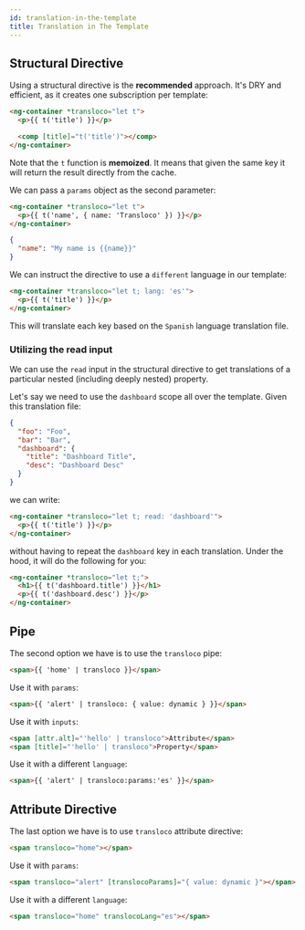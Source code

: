 ```yaml
---
id: translation-in-the-template
title: Translation in The Template
---
```


## Structural Directive

Using a structural directive is the **recommended** approach. It's DRY and efficient, as it creates one subscription per template:

```html title="home.component.html"
<ng-container *transloco="let t">
  <p>{{ t('title') }}</p>

  <comp [title]="t('title')"></comp>
</ng-container>
```

Note that the `t` function is **memoized**. It means that given the same key it will return the result directly from the cache.

We can pass a `params` object as the second parameter:

```html title="home.component.html"
<ng-container *transloco="let t">
  <p>{{ t('name', { name: 'Transloco' }) }}</p>
</ng-container>
```

```json title="en.json"
{
  "name": "My name is {{name}}"
}
```

We can instruct the directive to use a `different` language in our template:
```html {1} title="home.component.html"
<ng-container *transloco="let t; lang: 'es'">
  <p>{{ t('title') }}</p>
</ng-container>
```

This will translate each key based on the `Spanish` language translation file.

### Utilizing the read input
We can use the `read` input in the structural directive to get translations of a particular nested (including deeply nested) property.

Let's say we need to use the `dashboard` scope all over the template. Given this translation file:
```json title="en.json"
{
  "foo": "Foo",
  "bar": "Bar",
  "dashboard": {
    "title": "Dashboard Title",
    "desc": "Dashboard Desc"
  }
}
```

we can write:

```html {1} title="home.component.html"
<ng-container *transloco="let t; read: 'dashboard'">
  <p>{{ t('title') }}</p>
</ng-container>
```

without having to repeat the `dashboard` key in each translation. Under the hood, it will do the following for you:
```html title="home.component.html"
<ng-container *transloco="let t;">
  <h1>{{ t('dashboard.title') }}</h1>
  <p>{{ t('dashboard.desc') }}</p>
</ng-container>
```

## Pipe
The second option we have is to use the `transloco` pipe:
```html title="home.component.html"
<span>{{ 'home' | transloco }}</span>
```

Use it with `params`:
```html title="home.component.html"
<span>{{ 'alert' | transloco: { value: dynamic } }}</span>
```

Use it with `inputs`:
```html title="home.component.html"
<span [attr.alt]="'hello' | transloco">Attribute</span>
<span [title]="'hello' | transloco">Property</span>
```

Use it with a different `language`:
```html title="home.component.html"
<span>{{ 'alert' | transloco:params:'es' }}</span>
```

## Attribute Directive
The last option we have is to use `transloco` attribute directive:
```html title="home.component.html"
<span transloco="home"></span>
```

Use it with `params`:
```html title="home.component.html"
<span transloco="alert" [translocoParams]="{ value: dynamic }"></span>
```

Use it with a different `language`:
```html title="home.component.html"
<span transloco="home" translocoLang="es"></span>
```
